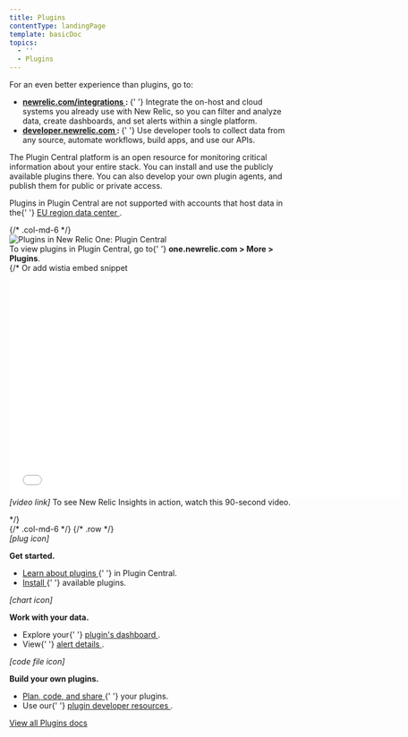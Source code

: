 ```yaml
---
title: Plugins
contentType: landingPage
template: basicDoc
topics:
  - ''
  - Plugins
---
```


<div>
  <div className="row">
    <div className="col-md-6 col add-margin">
      <div className="callout-important">
        <p>For an even better experience than plugins, go to:</p>
        <ul>
          <li>
            <b>
              <a href="https://newrelic.com/integrations">
                newrelic.com/integrations
              </a>
              :
            </b>{' '}
            Integrate the on-host and cloud systems you already use with New
            Relic, so you can filter and analyze data, create dashboards, and
            set alerts within a single platform.
          </li>
          <li>
            <b>
              <a href="https://developer.newrelic.com/">
                developer.newrelic.com
              </a>
              :
            </b>{' '}
            Use developer tools to collect data from any source, automate
            workflows, build apps, and use our APIs.
          </li>
        </ul>
      </div>
      <p>
        The Plugin Central platform is an open resource for monitoring critical
        information about your entire stack. You can install and use the
        publicly available plugins there. You can also develop your own plugin
        agents, and publish them for public or private access.
      </p>
      <p>
        Plugins in Plugin Central are not supported with accounts that host data
        in the{' '}
        <a href="/docs/using-new-relic/welcome-new-relic/getting-started/introduction-eu-region-data-center">
          EU region data center
        </a>
        .
      </p>
    </div>
    {/* .col-md-6 */}
    <div className="col-md-6 col add-margin">
      <div
        className="dnd-atom-wrapper type-image context-inline_image"
        contentEditable="false"
      >
        <div className="dnd-drop-wrapper">
          <div className="image">
            <img
              alt="Plugins in New Relic One: Plugin Central"
              height={668}
              src="/sites/default/files/thumbnails/image/plugins-landing-page-prototype071720.png"
              title="Plugins in New Relic One: Plugin Central"
              typeof="foaf:Image"
              width={1263}
            />
          </div>
        </div>
        <div className="dnd-legend-wrapper" contentEditable="true">
          <div className="meta">
            To view plugins in Plugin Central, go to{' '}
            <b>one.newrelic.com &gt; More &gt; Plugins</b>.
          </div>
        </div>
      </div>
      {/* Or add wistia embed snippet
    <p class="article-image"><iframe allowtransparency="true" class="wistia_embed" frameborder="0" height="388" name="wistia_embed" scrolling="no" src="//fast.wistia.net/embed/iframe/rftw9nkj03?endVideoBehavior=reset&amp;playButton=false&amp;playerColor=4cb0bd&amp;version=v1&amp;videoHeight=309&amp;videoWidth=550&amp;volumeControl=true" width="700"></iframe><br />
    <span class="image-caption"><i class="fa fa-play-circle-o"><span>[video link]</span></i> To see New Relic Insights in action, watch this 90-second video.</span></p>*/}
    </div>
    {/* .col-md-6 */}
    {/* .row */}
  </div>
  <div className="row">
    <div className="col-md-4 col add-margin">
      <div className="col-md-3 col add-margin text-center">
        <div>
          <i aria-hidden="true" className="fa fa-plug fa-3x">
            <span>[plug icon]</span>
          </i>
        </div>
      </div>
      <div className="col-md-9 col add-margin">
        <p style={{ marginTop: 0 }}>
          <b>Get started.</b>
        </p>
        <ul>
          <li>
            <a href="/docs/plugins/plugins-new-relic/getting-started/introduction-new-relic-plugins">
              Learn about plugins
            </a>{' '}
            in Plugin Central.
          </li>
          <li>
            <a href="/docs/plugins/plugins-new-relic/installing-plugins/install-plugin-central">
              Install
            </a>{' '}
            available plugins.
          </li>
        </ul>
      </div>
    </div>
    <div className="col-md-4 col add-margin">
      <div className="col-md-3 col add-margin text-center">
        <div>
          <i aria-hidden="true" className="fa fa-area-chart fa-3x">
            <span>[chart icon]</span>
          </i>
        </div>
      </div>
      <div className="col-md-9 col add-margin">
        <p style={{ marginTop: 0 }}>
          <b>Work with your data.</b>
        </p>
        <ul>
          <li>
            Explore your{' '}
            <a href="/docs/plugins/plugins-new-relic/installing-plugins/use-plugin-central-plugin">
              plugin's dashboard
            </a>
            .
          </li>
          <li>
            View{' '}
            <a href="/docs/plugins/plugins-new-relic/installing-plugins/use-plugin-central-plugin#alert_details">
              alert details
            </a>
            .
          </li>
        </ul>
      </div>
    </div>
    <div className="col-md-4 col add-margin">
      <div className="col-md-3 col add-margin text-center">
        <div>
          <i aria-hidden="true" className="fa fa-file-code-o fa-3x">
            <span>[code file icon]</span>
          </i>
        </div>
      </div>
      <div className="col-md-9 col add-margin">
        <p style={{ marginTop: 0 }}>
          <b>Build your own plugins.</b>
        </p>
        <ul>
          <li>
            <a href="/docs/plugins/developing-plugins/structuring-your-plugin/checklist-developing-plugins">
              Plan, code, and share
            </a>{' '}
            your plugins.
          </li>
          <li>
            Use our{' '}
            <a href="/docs/plugins/plugin-developer-resources">
              plugin developer resources
            </a>
            .
          </li>
        </ul>
      </div>
    </div>
  </div>
  <div className="row">
    <div className="col col-md-12 add-margin text-center product-wrap">
      <a
        className="btn btn-lg btn-primary"
        href="/docs/plugins?toc=true"
        role="button"
      >
        View all Plugins docs
      </a>
    </div>
  </div>
</div>
